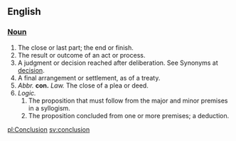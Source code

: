 == English ==

=== [[Noun]] ===

# The close or last part; the end or finish. 
# The result or outcome of an act or process. 
# A judgment or decision reached after deliberation. See Synonyms at [[decision]]. 
# A final arrangement or settlement, as of a treaty.
# ''Abbr.'' '''con.''' ''Law.'' The close of a plea or deed.
# ''Logic. ''
## The proposition that must follow from the major and minor premises in a syllogism. 
## The proposition concluded from one or more premises; a deduction.

[[pl:Conclusion]]
[[sv:conclusion]]